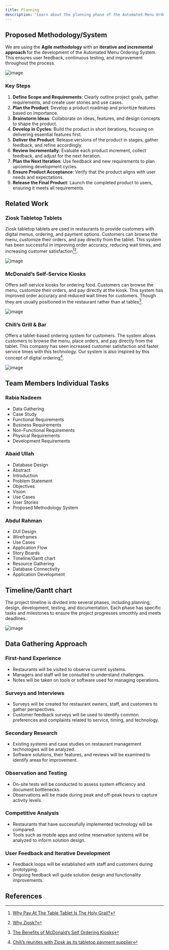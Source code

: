 ```yaml
---
title: Planning
description: 'Learn about the planning phase of the Automated Menu Ordering System, including the proposed methodology, team member tasks, timeline, and data gathering approach.'
---
```


## Proposed Methodology/System

We are using the **Agile methodology** with an **iterative and incremental approach** for the development of the Automated Menu Ordering System. This ensures user feedback, continuous testing, and improvement throughout the process.

![image](https://raw.githubusercontent.com/abdbbdii/Automated-Menu-Ordering-System/refs/heads/main/docs/images/other-diagrams/AgileMethodology.png)

### Key Steps

1. **Define Scope and Requirements**: Clearly outline project goals, gather requirements, and create user stories and use cases.
2. **Plan the Product**: Develop a product roadmap and prioritize features based on importance.
3. **Brainstorm Ideas**: Collaborate on ideas, features, and design concepts to shape the product.
4. **Develop in Cycles**: Build the product in short iterations, focusing on delivering essential features first.
5. **Deliver the Product**: Release versions of the product in stages, gather feedback, and refine accordingly.
6. **Review Incrementally**: Evaluate each product increment, collect feedback, and adjust for the next iteration.
7. **Plan the Next Iteration**: Use feedback and new requirements to plan upcoming development cycles.
8. **Ensure Product Acceptance**: Verify that the product aligns with user needs and expectations.
9. **Release the Final Product**: Launch the completed product to users, ensuring it meets all requirements.

## Related Work

### Ziosk Tabletop Tablets

Ziosk tabletop tablets are used in restaurants to provide customers with digital menus, ordering, and payment options. Customers can browse the menu, customize their orders, and pay directly from the tablet. This system has been successful in improving order accuracy, reducing wait times, and increasing customer satisfaction[^10][^11].

![image](https://raw.githubusercontent.com/abdbbdii/Automated-Menu-Ordering-System/refs/heads/main/docs/images/pics/ZioskTabletopTablets.png)

### McDonald’s Self-Service Kiosks

Offers self-service kiosks for ordering food. Customers can browse the menu, customize their orders, and pay directly at the kiosk. This system has improved order accuracy and reduced wait times for customers. Though they are usually positioned in the restaurant rather than at tables[^12].

![image](https://raw.githubusercontent.com/abdbbdii/Automated-Menu-Ordering-System/refs/heads/main/docs/images/pics/McDonaldsSelfServiceKiosks.png)

### Chili’s Grill & Bar

Offers a tablet-based ordering system for customers. The system allows customers to browse the menu, place orders, and pay directly from the tablet. This company has seen increased customer satisfaction and faster service times with this technology. Our system is also inspired by this concept of digital ordering[^13].

![image](https://raw.githubusercontent.com/abdbbdii/Automated-Menu-Ordering-System/refs/heads/main/docs/images/pics/ChilisTabletOrdering.png)

## Team Members Individual Tasks

### Rabia Nadeem

- Data Gathering
- Case Study
- Functional Requirements
- Business Requirements
- Non-Functional Requirements
- Physical Requirements
- Development Requirements

### Abaid Ullah

- Database Design
- Abstract
- Introduction
- Problem Statement
- Objectives
- Vision
- Use Cases
- User Stories
- Proposed Methodology System

### Abdul Rahman

- GUI Design
- Wireframes
- Use Cases
- Application Flow
- Story Boards
- Timeline/Gantt chart
- Resource Gathering
- Database Connectivity
- Application Development

## Timeline/Gantt chart

The project timeline is divided into several phases, including planning, design, development, testing, and documentation. Each phase has specific tasks and milestones to ensure the project progresses smoothly and meets deadlines.

![image](https://raw.githubusercontent.com/abdbbdii/Automated-Menu-Ordering-System/refs/heads/main/docs/images/other-diagrams/GanttChart.png)

## Data Gathering Approach

### First-hand Experience

- Restaurants will be visited to observe current systems.
- Managers and staff will be consulted to understand challenges.
- Notes will be taken on tools or software used for managing operations.

### Surveys and Interviews

- Surveys will be created for restaurant owners, staff, and customers to gather perspectives.
- Customer feedback surveys will be used to identify common preferences and complaints related to service, timing, and technology.

### Secondary Research

- Existing systems and case studies on restaurant management technologies will be analyzed.
- Software solutions, their features, and reviews will be examined to identify areas for improvement.

### Observation and Testing

- On-site tests will be conducted to assess system efficiency and document bottlenecks.
- Observations will be made during peak and off-peak hours to capture activity levels.

### Competitive Analysis

- Restaurants that have successfully implemented technology will be compared.
- Tools such as mobile apps and online reservation systems will be analyzed to inform solution design.

### User Feedback and Iterative Development

- Feedback loops will be established with staff and customers during prototyping.
- Ongoing feedback will guide solution design and functionality improvements.

## References

[^1]: [Dark mode vs. Light mode](https://learn.microsoft.com/en-us/windows/apps/desktop/modernize/ui/apply-windows-themes#dark-mode-vs-light-mode)
[^2]: [Navigation design basics for Windows apps](https://learn.microsoft.com/en-us/windows/apps/design/basics/navigation-basics)
[^3]: [Windows App SDK Documentation](https://learn.microsoft.com/en-us/windows/apps/windows-app-sdk/)
[^4]: [Design basics for Windows apps](https://learn.microsoft.com/en-us/windows/apps/design/basics/)
[^5]: [WinUI 3 Gallery](https://github.com/microsoft/WinUI-Gallery)
[^6]: [Template Studio](https://github.com/microsoft/TemplateStudio)
[^7]: [Windows 11 signature experiences](https://learn.microsoft.com/en-us/windows/apps/design/signature-experiences/signature-experiences)
[^8]: [Responsive design techniques](https://learn.microsoft.com/en-us/windows/apps/design/layout/responsive-design)
[^9]: [WinUI performance optimization](https://learn.microsoft.com/en-us/windows/apps/performance/winui-perf)
[^10]: [Why Pay At The Table Tablet Is The Holy Grail?](https://www.ziosk.com/blogs/why-pay-at-the-table-tablet-is-the-holy-grail)
[^11]: [Why Ziosk?](https://www.ziosk.com/why-ziosk)
[^12]: [The Benefits of McDonald’s Self Ordering Kiosks](https://www.wavetec.com/blog/mcdonalds-leveraging-self-service-technologies/)
[^13]: [Chili’s reunites with Ziosk as its tabletop payment supplier](https://www.restaurantbusinessonline.com/technology/chilis-reunites-ziosk-its-tabletop-payment-supplier)